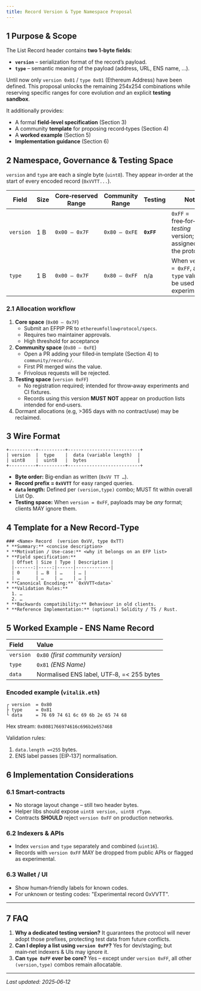 ```yaml
---
title: Record Version & Type Namespace Proposal
---
```


## **1 Purpose & Scope**

The List Record header contains **two 1‑byte fields**:

- **`version`** – serialization format of the record’s payload.
- **`type`** – semantic meaning of the payload (address, URL, ENS name, …).

Until now only `version 0x01` / `type 0x01` (Ethereum Address) have been defined. This proposal unlocks the remaining 254x254 combinations while reserving specific ranges for core evolution _and_ an explicit **testing sandbox**.

It additionally provides:

- A formal **field‑level specification** (Section 3\)
- A community **template** for proposing record‑types (Section 4\)
- A **worked example** (Section 5\)
- **Implementation guidance** (Section 6\)

## **2 Namespace, Governance & Testing Space**

`version` and `type` are each a single byte (`uint8`). They appear in‑order at the start of every encoded record (`0xVVTT...`).

| Field | Size | Core‑reserved Range | Community Range | Testing | Notes |
| --- | --- | --- | --- | --- | --- |
| `version` | 1 B | `0x00 – 0x7F` | `0x80 – 0xFE` | **`0xFF`** | `0xFF` \= free‑for‑all _testing_ version; never assigned by the protocol. |
| `type` | 1 B | `0x00 – 0x7F` | `0x80 – 0xFF` | n/a | When `version = 0xFF`, any `type` value may be used experimentally. |

### **2.1 Allocation workflow**

1. **Core space** (`0x00 – 0x7F`)
   - Submit an EFPIP PR to `ethereumfollowprotocol/specs`.
   - Requires two maintainer approvals.
   - High threshold for acceptance
2. **Community space** (`0x80 – 0xFE`)
   - Open a PR adding your filled‑in template (Section 4\) to `community/records/`.
   - First PR merged wins the value.
   - Frivolous requests will be rejected.
3. **Testing space** (`version 0xFF`)
   - No registration required; intended for throw‑away experiments and CI fixtures.
   - Records using this version **MUST NOT** appear on production lists intended for end‑users.
4. Dormant allocations (e.g, \>365 days with no contract/use) may be reclaimed.

## **3 Wire Format**

```
+----------+----------+---------------------------+
| version  |  type    |  data (variable length)  |
| uint8    |  uint8   |  bytes                   |
+----------+----------+---------------------------+
```

- **Byte order:** Big‑endian as written (`0xVV TT …`).
- **Record prefix \= `0xVVTT`** for easy ranged queries.
- **`data` length:** Defined per `(version,type)` combo; MUST fit within overall List Op.
- **Testing space:** When `version = 0xFF`, payloads may be _any_ format; clients MAY ignore them.

## **4 Template for a New Record‑Type**

```
### <Name> Record  (version 0xVV, type 0xTT)
* **Summary:** <concise description>
* **Motivation / Use‑case:** <why it belongs on an EFP list>
* **Field specification:**
  | Offset | Size | Type | Description |
  |-------:|-----:|------|-------------|
  | 0      | … B  | …    | … |
  | …      | …    | …    | … |
* **Canonical Encoding:** `0xVVTT<data>`
* **Validation Rules:**
  1. …
  2. …
* **Backwards compatibility:** Behaviour in old clients.
* **Reference Implementation:** (optional) Solidity / TS / Rust.
```

## **5 Worked Example - ENS Name Record**

| Field     | Value                                     |
| :-------- | :---------------------------------------- |
| `version` | `0x80` _(first community version)_        |
| `type`    | `0x81` _(ENS Name)_                       |
| `data`    | Normalised ENS label, UTF‑8, =< 255 bytes |

### **Encoded example (`vitalik.eth`)**

```
┌ version  = 0x80
├ type     = 0x81
└ data     = 76 69 74 61 6c 69 6b 2e 65 74 68
```

Hex stream: `0x8081766974616c696b2e657468`

Validation rules:

1. `data.length =<255` bytes.
2. ENS label passes \[EIP‑137\] normalisation.

## **6 Implementation Considerations**

### **6.1 Smart‑contracts**

- No storage layout change – still two header bytes.
- Helper libs should expose `uint8 version, uint8 rType`.
- Contracts **SHOULD** reject `version 0xFF` on production networks.

### **6.2 Indexers & APIs**

- Index `version` and `type` separately and combined (`uint16`).
- Records with `version 0xFF` MAY be dropped from public APIs or flagged as experimental.

### **6.3 Wallet / UI**

- Show human‑friendly labels for known codes.
- For unknown or testing codes: "Experimental record 0xVVTT".

---

## **7 FAQ**

1. **Why a dedicated testing version?** It guarantees the protocol will never adopt those prefixes, protecting test data from future conflicts.
2. **Can I deploy a list using `version 0xFF`?** Yes for dev/staging; but main‑net indexers & UIs may ignore it.
3. **Can `type 0xFF` ever be core?** Yes – except under `version 0xFF`, all other `(version,type)` combos remain allocatable.

---

_Last updated: 2025‑06‑12_
